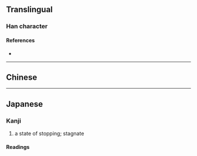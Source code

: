 {{also|滯}}
{{character info/new}}
==Translingual==
{{CJKV-forms|滯|滞|滞|滯}}

===Han character===
{{Han char|rn=85|rad=水|as=09|asj=10|sn=12|snj=13|four=|canj=ETJB|ids=⿰氵帯(J),⿰氵带(G)}}

====References====
* {{Han ref|kx=0639.111|dkj=18067|hdz=31669.020|uh=6EDE|ud=28382}}

----

==Chinese==
{{zh-see|滯}}

----

==Japanese==
{{ja-kanji forms|滞|滯}}

===Kanji===
{{ja-kanji|grade=c|rs=水09|kyu=滯}}

# a state of stopping; stagnate

====Readings====
{{ja-readings
|goon=たい
|kanon=たい
|kun=とどこお-る
}}